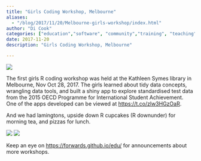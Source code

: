 ```yaml
---
title: "Girls Coding Workshop, Melbourne"
aliases:
  - "/blog/2017/11/20/Melbourne-girls-workshop/index.html"
author: "Di Cook"
categories: ["education","software", "community","training", "teaching"]
date: 2017-11-20
description: "Girls Coding Workshop, Melbourne"

---
```


![](cupcakes.jpg)


The first girls R coding workshop was held at the Kathleen Symes library in Melbourne, Nov Oct 28, 2017. The girls learned about tidy data concepts, wrangling data tools, and built a shiny app to explore standardised test data from the 2015 OECD Programme for International Student Achievement. One of the apps developed can be viewed at [https://t.co/zlw3HGzOaR](https://t.co/zlw3HGzOaR).

And we had lamingtons, upside down R cupcakes (R downunder) for morning tea, and pizzas for lunch.

![](Melb_HS.jpg)
![](Melb_HS2.jpg)

Keep an eye on [https://forwards.github.io/edu/](https://forwards.github.io/edu/) for announcements about more workshops. 
